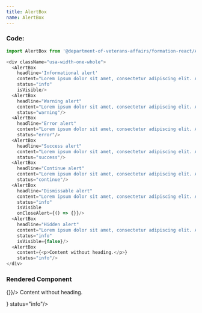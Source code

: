 ```yaml
---
title: AlertBox
name: AlertBox
---
```




### Code:
```javascript
import AlertBox from '@department-of-veterans-affairs/formation-react/AlertBox'

<div className="usa-width-one-whole">
  <AlertBox
    headline='Informational alert'
    content="Lorem ipsum dolor sit amet, consectetur adipiscing elit. Aliquam id felis pulvinar ligula ultricies sollicitudin eget nec dui. Cras augue velit, pellentesque sit amet nisl ut, tristique suscipit sem. Cras sollicitudin auctor mattis."
    status="info"
    isVisible/>
  <AlertBox
    headline="Warning alert"
    content="Lorem ipsum dolor sit amet, consectetur adipiscing elit. Aliquam id felis pulvinar ligula ultricies sollicitudin eget nec dui. Cras augue velit, pellentesque sit amet nisl ut, tristique suscipit sem. Cras sollicitudin auctor mattis."
    status="warning"/>
  <AlertBox
    headline="Error alert"
    content="Lorem ipsum dolor sit amet, consectetur adipiscing elit. Aliquam id felis pulvinar ligula ultricies sollicitudin eget nec dui. Cras augue velit, pellentesque sit amet nisl ut, tristique suscipit sem. Cras sollicitudin auctor mattis."
    status="error"/>
  <AlertBox
    headline="Success alert"
    content="Lorem ipsum dolor sit amet, consectetur adipiscing elit. Aliquam id felis pulvinar ligula ultricies sollicitudin eget nec dui. Cras augue velit, pellentesque sit amet nisl ut, tristique suscipit sem. Cras sollicitudin auctor mattis."
    status="success"/>
  <AlertBox
    headline="Continue alert"
    content="Lorem ipsum dolor sit amet, consectetur adipiscing elit. Aliquam id felis pulvinar ligula ultricies sollicitudin eget nec dui. Cras augue velit, pellentesque sit amet nisl ut, tristique suscipit sem. Cras sollicitudin auctor mattis."
    status="continue"/>
  <AlertBox
    headline="Dismissable alert"
    content="Lorem ipsum dolor sit amet, consectetur adipiscing elit. Aliquam id felis pulvinar ligula ultricies sollicitudin eget nec dui. Cras augue velit, pellentesque sit amet nisl ut, tristique suscipit sem. Cras sollicitudin auctor mattis."
    status="info"
    isVisible
    onCloseAlert={() => {}}/>
  <AlertBox
    headline="Hidden alert"
    content="Lorem ipsum dolor sit amet, consectetur adipiscing elit. Aliquam id felis pulvinar ligula ultricies sollicitudin eget nec dui. Cras augue velit, pellentesque sit amet nisl ut, tristique suscipit sem. Cras sollicitudin auctor mattis."
    status="info"
    isVisible={false}/>
  <AlertBox
    content={<p>Content without heading.</p>}
    status="info"/>
</div>
```

### Rendered Component
<div className="site-c-reactcomp__rendered">
  <div>
    <AlertBox
      headline="Informational alert"
      content="Lorem ipsum dolor sit amet, consectetur adipiscing elit. Aliquam id felis pulvinar ligula ultricies sollicitudin eget nec dui. Cras augue velit, pellentesque sit amet nisl ut, tristique suscipit sem. Cras sollicitudin auctor mattis."
      status="info"
      isVisible/>
    <AlertBox
      headline="Warning alert"
      content="Lorem ipsum dolor sit amet, consectetur adipiscing elit. Aliquam id felis pulvinar ligula ultricies sollicitudin eget nec dui. Cras augue velit, pellentesque sit amet nisl ut, tristique suscipit sem. Cras sollicitudin auctor mattis."
      status="warning"/>
    <AlertBox
      headline="Error alert"
      content="Lorem ipsum dolor sit amet, consectetur adipiscing elit. Aliquam id felis pulvinar ligula ultricies sollicitudin eget nec dui. Cras augue velit, pellentesque sit amet nisl ut, tristique suscipit sem. Cras sollicitudin auctor mattis."
      status="error"/>
    <AlertBox
      headline="Success alert"
      content="Lorem ipsum dolor sit amet, consectetur adipiscing elit. Aliquam id felis pulvinar ligula ultricies sollicitudin eget nec dui. Cras augue velit, pellentesque sit amet nisl ut, tristique suscipit sem. Cras sollicitudin auctor mattis."
      status="success"/>
    <AlertBox
      headline="Continue alert"
      content="Lorem ipsum dolor sit amet, consectetur adipiscing elit. Aliquam id felis pulvinar ligula ultricies sollicitudin eget nec dui. Cras augue velit, pellentesque sit amet nisl ut, tristique suscipit sem. Cras sollicitudin auctor mattis."
      status="continue"/>
    <AlertBox
      headline="Dismissable alert"
      content="Lorem ipsum dolor sit amet, consectetur adipiscing elit. Aliquam id felis pulvinar ligula ultricies sollicitudin eget nec dui. Cras augue velit, pellentesque sit amet nisl ut, tristique suscipit sem. Cras sollicitudin auctor mattis."
      status="info"
      isVisible
      onCloseAlert={() => {}}/>
    <AlertBox
      headline="Hidden alert"
      content="Lorem ipsum dolor sit amet, consectetur adipiscing elit. Aliquam id felis pulvinar ligula ultricies sollicitudin eget nec dui. Cras augue velit, pellentesque sit amet nisl ut, tristique suscipit sem. Cras sollicitudin auctor mattis."
      status="info"
      isVisible={false}/>
    <AlertBox
      content={<p>Content without heading.</p>}
      status="info"/>
  </div>
</div>
